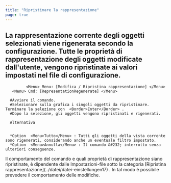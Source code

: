 ```yaml
---
title: "Ripristinare la rappresentazione"
page: true
---
```

## La rappresentazione corrente degli oggetti selezionati viene rigenerata secondo la configurazione. Tutte le propriet&#224; di rappresentazione degli oggetti modificate dall&#39;utente, vengono ripristinate ai valori impostati nel file di configurazione.

             <Menu> Menu: [Modifica / Ripristina rappresentazione] </Menu> 
       <Menu> Cmd: [RepresentationRegenerate] </Menu> 

      #Avviare il comando.
      #Selezionare sulla grafica i singoli oggetti da ripristinare. Terminare la selezione con  <Border>Enter</Border> .
      #Dopo la selezione, gli oggetti vengono ripristinati e rigenerati.

      Alternativa


      *Option  <Menu>Tutto</Menu> : Tutti gli oggetti della vista corrente sono rigenerati, considerando anche un eventuale filtro impostato.
      *Option  <Menu>Annulla</Menu> : Il comando &#232; interrotto senza ulteriori conseguenze.


      
<Warning>
Il comportamento del comando e quali propriet&#224; di rappresentazione siano ripristinate, &#232; dipendente dalle  <Italic> Impostazioni-file </Italic>  sotto la categoria [Ripristina rappresentazione](../datei/datei-einstellungen17)
. In tal modo &#232; possibile prevedere il comportamento delle modifiche.
</Warning>
